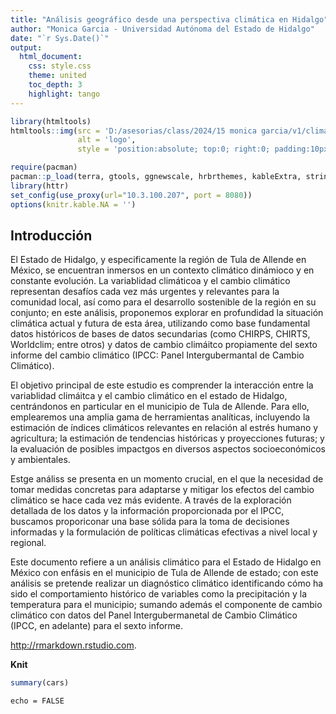 ```yaml
---
title: "Análisis geográfico desde una perspectiva climática en Hidalgo"
author: "Monica Garcia - Universidad Autónoma del Estado de Hidalgo"
date: "`r Sys.Date()`"
output:
  html_document:
    css: style.css
    theme: united
    toc_depth: 3
    highlight: tango
---
```


```r
library(htmltools)
htmltools::img(src = 'D:/asesorias/class/2024/15 monica garcia/v1/climateHidalgo/logo3.png', 
               alt = 'logo', 
               style = 'position:absolute; top:0; right:0; padding:10px;')
```

```r
require(pacman)
pacman::p_load(terra, gtools, ggnewscale, hrbrthemes, kableExtra, stringr, sf, tidyverse, fs, colorspace, foreign, cowplot, ggspatial, kableExtra, readxl)
library(httr)    
set_config(use_proxy(url="10.3.100.207", port = 8080))
options(knitr.kable.NA = '')
```

## Introducción

El Estado de Hidalgo, y especificamente la región de Tula de Allende en México, se encuentran inmersos en un contexto climático dinámioco y en constante evolución. La variablidad climáticoa y el cambio climático representan desafíos cada vez más urgentes y relevantes para la comunidad local, así como para el desarrollo sostenible de la región en su conjunto; en este análisis, proponemos explorar en profundidad la situación climática actual y futura de esta área, utilizando como base fundamental datos históricos de bases de datos secundarias (como CHIRPS, CHIRTS, Worldclim; entre otros) y datos de cambio climáitco propiamente del sexto informe del cambio climático (IPCC: Panel Intergubermantal de Cambio Climático). 

El objetivo principal de este estudio es comprender la interacción entre la variablidad climáitca y el cambio climático en el estado de Hidalgo, centrándonos en particular en el municipio de Tula de Allende. Para ello, emplearemos una amplia gama de herramientas analíticas, incluyendo la estimación de índices climáticos relevantes en relación al estrés humano y agricultura; la estimación de tendencias históricas y proyecciones futuras; y la evaluación de posibles impactgos en diversos aspectos socioeconómicos y ambientales. 

Estge análiss se presenta en un momento crucial, en el que la necesidad de tomar medidas concretas para adaptarse y mitigar los efectos del cambio climático se hace cada vez más evidente. A través de la exploración detallada de los datos y la información proporcionada por el IPCC, buscamos proporiconar una base sólida para la toma de decisiones informadas y la formulación de políticas climáticas efectivas a nivel local y regional. 







Este documento refiere a un análisis climático para el Estado de Hidalgo en México con enfásis en el municipio de Tula de Allende de estado; con este análisis se pretende realizar un diagnóstico climático identificando cómo ha sido el comportamiento histórico de variables como la precipitación y la temperatura para el municipio; sumando además el componente de cambio climático con datos del Panel Intergubermanetal de Cambio Climático (IPCC, en adelante) para el sexto informe. 


 <http://rmarkdown.rstudio.com>.

 **Knit** 

```r
summary(cars)
```



`echo = FALSE` 